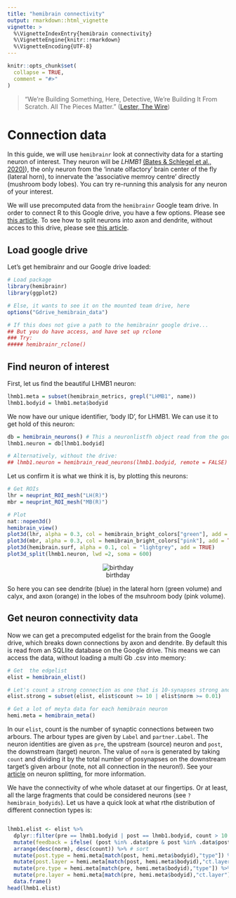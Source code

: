 ```yaml
---
title: "hemibrain connectivity"
output: rmarkdown::html_vignette
vignette: >
  %\VignetteIndexEntry{hemibrain connectivity}
  %\VignetteEngine{knitr::rmarkdown}
  %\VignetteEncoding{UTF-8}
---
```


```r
knitr::opts_chunk$set(
  collapse = TRUE,
  comment = "#>"
)
```

> "We’re Building Something, Here, Detective, We’re Building It From Scratch. All The Pieces Matter."
([Lester, The Wire](https://en.wikipedia.org/wiki/The_Wire))

# Connection data

In this guide, we will use `hemibrainr` look at connectivity data for a starting neuron of interest. They neuron will be *LHMB1* [(Bates & Schlegel et al., 2020)](https://www.sciencedirect.com/science/article/pii/S0960982220308587)), the only neuron from the 'innate olfactory' brain center of the fly (lateral horn), to innervate the 'associative memroy centre' directly (mushroom body lobes). You can try re-running this analysis for any neuron of your interest.

We will use precomputed data from  the `hemibrainr` Google team drive. In order to connect R to this Google drive, you have a few options. Please see [this article](https://flyconnectome.github.io/hemibrainr/articles/google_filestream.html). To see how to split neurons into axon and dendrite, without acces to this drive, please see [this article](https://flyconnectome.github.io/hemibrainr/articles/hemibrain_axons_dendrites.html).

## Load google drive

Let's get hemibrainr and our Google drive loaded:

```r
# Load package
library(hemibrainr)
library(ggplot2)

# Else, it wants to see it on the mounted team drive, here
options("Gdrive_hemibrain_data")

# If this does not give a path to the hemibrainr google drive...
## But you do have access, and have set up rclone
### Try:
##### hemibrainr_rclone()
```

## Find neuron of interest

First, let us find the beautiful LHMB1 neuron:

```r
lhmb1.meta = subset(hemibrain_metrics, grepl("LHMB1", name))
lhmb1.bodyid = lhmb1.meta$bodyid
```

We now have our unique identifier, 'body ID', for LHMB1. We can use it to get hold of this neuron:

```r
db = hemibrain_neurons() # This a neuronlistfh object read from the google drive
lhmb1.neuron = db[lhmb1.bodyid]

# Alternatively, without the drive:
## lhmb1.neuron = hemibrain_read_neurons(lhmb1.bodyid, remote = FALSE)
```

Let us confirm it is what we think it is, by plotting this neurons:

```r
# Get ROIs
lhr = neuprint_ROI_mesh("LH(R)")
mbr = neuprint_ROI_mesh("MB(R)")

# Plot
nat::nopen3d()
hemibrain_view()
plot3d(lhr, alpha = 0.3, col = hemibrain_bright_colors["green"], add = TRUE)
plot3d(mbr, alpha = 0.3, col = hemibrain_bright_colors["pink"], add = TRUE)
plot3d(hemibrain.surf, alpha = 0.1, col = "lightgrey", add = TRUE)
plot3d_split(lhmb1.neuron, lwd =2, soma = 600)
```

<center>
![birthday](https://raw.githubusercontent.com/flyconnectome/hemibrainr/master/inst/images/birthday.png)
</center>

So here you can see dendrite (blue) in the lateral horn (green volume) and calyx, and axon (orange) in the lobes of the msuhroom body (pink volume).

## Get neuron connectivity data

Now we can get a precomputed edgelist for the brain from the Google drive, which breaks down connections by axon and dendrite. By default this is read from an SQLlite database on the Google drive. This means we can access the data, without loading a multi Gb .csv into memory:

```r
# Get  the edgelist
elist = hemibrain_elist()

# Let's count a strong connection as one that is 10-synapses strong and/or account for at least 1% of the downstream arbour's postsynapses:
elist.strong = subset(elist, elist$count >= 10 | elist$norm >= 0.01)

# Get a lot of meyta data for each hemibrain neuron
hemi.meta = hemibrain_meta()
```

In our `elist`, count is the number of synaptic connections between two arbours. The arbour types are given by `Label` and `partner.Label`. The neuron identities are given as `pre`, the upstream (source) neuron and `post`, the downstream (target) neuron. The value of `norm` is generated by taking `count` and dividing it by the total number of posynapses on the downstream target's given arbour (note, not all connection in the neuron!). See your [article](https://flyconnectome.github.io/hemibrainr/articles/hemibrain_axons_dendrites.html) on neuron splitting, for more information.

We have the connectivity of whe whole dataset at our fingertips. Or at least, all the large fragments that could be considered neurons (see `?hemibrain_bodyids`). Let us have a quick look at what rthe distribution of different connection types is:

```r

```


```r
lhmb1.elist <- elist %>%
  dplyr::filter(pre == lhmb1.bodyid | post == lhmb1.bodyid, count > 10 | norm > 0.01) %>%
  mutate(feedback = ifelse( (post %in% .data$pre & post %in% .data$post)) & !post%in%lhmb1.bodyid ) %>%
  arrange(desc(norm), desc(count)) %>% # sort
  mutate(post.type = hemi.meta[match(post, hemi.meta$bodyid),"type"]) %>% # cell type
  mutate(post.layer = hemi.meta[match(post, hemi.meta$bodyid),"ct.layer"]) %>% # 'layre' in the olfactory system
  mutate(pre.type = hemi.meta[match(pre, hemi.meta$bodyid),"type"]) %>%
  mutate(pre.layer = hemi.meta[match(pre, hemi.meta$bodyid),"ct.layer"]) %>%
  data.frame()
head(lhmb1.elist)
```



